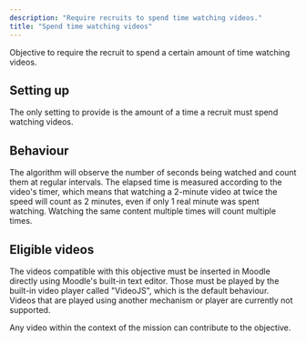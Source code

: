 ```yaml
---
description: "Require recruits to spend time watching videos."
title: "Spend time watching videos"
---
```


Objective to require the recruit to spend a certain amount of time watching videos.

## Setting up

The only setting to provide is the amount of a time a recruit must spend watching videos.

## Behaviour

The algorithm will observe the number of seconds being watched and count them at regular intervals. The elapsed time is measured according to the video's timer, which means that watching a 2-minute video at twice the speed will count as 2 minutes, even if only 1 real minute was spent watching. Watching the same content multiple times will count multiple times.

## Eligible videos

The videos compatible with this objective must be inserted in Moodle directly using Moodle's built-in text editor. Those must be played by the built-in video player called "VideoJS", which is the default behaviour. Videos that are played using another mechanism or player are currently not supported.

Any video within the context of the mission can contribute to the objective.